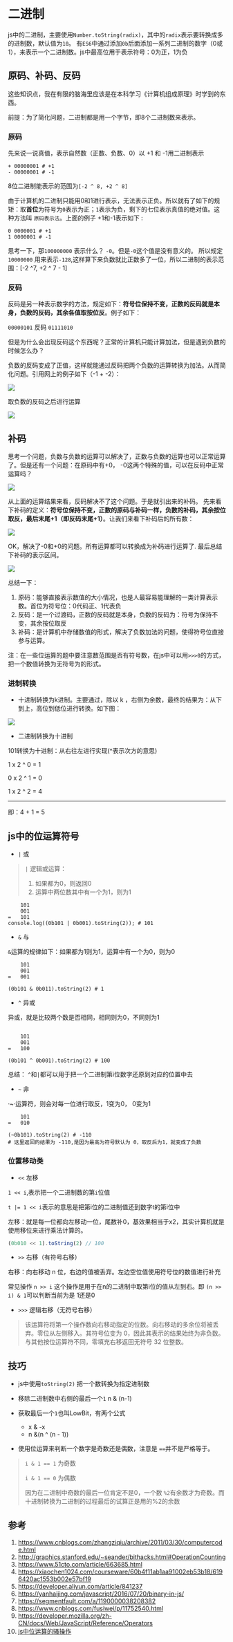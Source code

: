 # 二进制

js中的二进制，主要使用`Number.toString(radix)`，其中的`radix`表示要转换成多的进制数，默认值为`10`。
有`ES6`中通过添加`0b`后面添加一系列二进制的数字（0或1），来表示一个二进制数。js中最高位用于表示符号：0为正，1为负

## 原码、补码、反码

这些知识点，我在有限的脑海里应该是在本科学习《计算机组成原理》时学到的东西。

前提：为了简化问题，二进制都是用一个字节，即8个二进制数来表示。

### 原码

先来说一说真值，表示自然数（正数、负数、0）以 +1 和 -1用二进制表示

```shell
+ 00000001 # +1
- 00000001 # -1
```

8位二进制能表示的范围为`[-2 ^ 8, +2 ^ 8]`

由于计算机的二进制只能用0和1进行表示，无法表示正负。所以就有了如下的规矩：取**首位**为符号为`0`表示为正；`1`表示为负，剩下的七位表示真值的绝对值。这种方法叫 `原码表示法`。上面的例子 +1和-1表示如下 :

```shell
0 0000001 # +1
1 0000001 # -1
```

思考一下，那`100000000` 表示什么？ `-0`。但是`-0`这个值是没有意义的。 所以规定 `10000000` 用来表示`-128`,这样算下来负数就比正数多了一位，所以二进制的表示范围：[-2 ^7, +2 ^ 7 - 1]

### 反码

反码是另一种表示数字的方法，规定如下：**符号位保持不变，正数的反码就是本身，负数的反码，其余各值取按位反**。例子如下：

`00000101` 反码 `01111010`

但是为什么会出现反码这个东西呢？正常的计算机只能计算加法，但是遇到负数的时候怎么办？

负数的反码变成了正值，这样就能通过反码把两个负数的运算转换为加法。从而简化问题。引用网上的例子如下（-1 + -2）：

![](/rever-1.png)

取负数的反码之后进行运算

![](/rever-2.png)

## 补码

思考一个问题，负数与负数的运算可以解决了，正数与负数的运算也可以正常运算了。但是还有一个问题：在原码中有+0， -0这两个特殊的值，可以在反码中正常运算吗？

![](/bu-1.png)

从上面的运算结果来看，反码解决不了这个问题。于是就引出来的补码。
先来看下补码的定义：**符号位保持不变，正数的原码与补码一样，负数的补码，其余按位取反，最后末尾+1（即反码末尾+1）**。让我们来看下补码后的所有数：

![](/bu-2.png)

OK，解决了-0和+0的问题。所有运算都可以转换成为补码进行运算了.
最后总结下补码的表示区间。

![](/sum.png)

总结一下：

1. 原码：能够直接表示数值的大小情况，也是人最容易能理解的一类计算表示数。首位为符号位：0代码正、1代表负
2. 反码：是一个过渡码，正数的反码就是本身，负数的反码为：符号为保持不变，其余按位取反
3. 补码：是计算机中存储数值的形式，解决了负数加法的问题，使得符号位直接参与运算。

注：在一些位运算的题中要注意数范围是否有符号数，在js中可以用`>>>0`的方式，把一个数值转换为无符号为的形式。

### 进制转换

- 十进制转换为k进制。主要通过，除以 k ，右侧为余数，最终的结果为：从下到上，高位到低位进行转换。如下图：

![](/parse.jpeg)

- 二进制转换为十进制

101转换为十进制：从右往左进行实现(^表示次方的意思)

1 x 2 ^ 0 = 1

0 x 2 ^ 1 = 0

1 x 2 ^ 2 = 4

-----------------
即：4 + 1  = 5
## js中的位运算符号

- `|` 或

> `|` 逻辑或运算：
>
> 1. 如果都为0，则返回0
> 2. 运算中两位数其中有一个为1，则为1

```shell
    101
    001
=   101
console.log((0b101 | 0b001).toString(2)); # 101
```

- `&` 与

`&`运算的规律如下：如果都为1则为1，运算中有一个为0，则为0

``` shell
    101
    001
=   001

(0b101 & 0b011).toString(2) # 1
```

- `^` 异或

异或，就是比较两个数是否相同，相同则为0，不同则为1

```shell

    101
    001
=   100

(0b101 ^ 0b001).toString(2) # 100
```

总结： `^`和`|`都可以用于把一个二进制第i位数字还原到对应的位置中去

- `~` 非

·~·运算符，则会对每一位进行取反，1变为0， 0变为1

```shell
    101
=   010

(~0b101).toString(2) # -110
# 这里返回的结果为 -110,是因为最高为符号默认为 0，取反后为1，就变成了负数
```

### 位置移动类

- `<<` 左移

`1 << i`,表示把一个二进制数的第`i`位值

`t |= 1 << i`表示的意思是把第i位的二进制值还到数字t的第i位中

左移：就是每一位都向左移动一位，尾数补0，基效果相当于x2，其实计算机就是使用移位来进行乘法计算的。

```ts
(0b010 << 1).toString(2) // 100
```


- `>>` 右移（有符号右移）

右移：向右移动 n 位，右边的值被丢弃。左边空位值使用符号位的数值进行补充

常见操作 `n >> i` 这个操作是用于在n的二进制中取第i位的值从左到右。即 `(n >> i) & 1`可以判断当前为是 1还是0

- `>>>` 逻辑右移（无符号右移）

> 该运算符将第一个操作数向右移动指定的位数。向右移动的多余位将被丢弃。零位从左侧移入。其符号位变为 0，因此其表示的结果始终为非负数。与其他按位运算符不同，零填充右移返回无符号 32 位整数。


## 技巧

- js中使用`toString(2)` 把一个数转换为指定进制数
- 移除二进制数中右侧的最后一个`1` n & (n-1)
- 获取最后一个`1`也叫LowBit，有两个公式
  - x & -x
  - n &(n ^ (n - 1))

- 使用位运算来判断一个数字是奇数还是偶数，注意是 `==`并不是严格等于。

> `i & 1 == 1` 为奇数
>
> `i & 1 == 0` 为偶数
>
> 因为在二进制中奇数的最后一位肯定不是0，一个数 `%2`有余数才为奇数。而十进制转换为二进制的过程最后的试算正是用的%2的余数

## 参考

1. https://www.cnblogs.com/zhangziqiu/archive/2011/03/30/computercode.html
2. http://graphics.stanford.edu/~seander/bithacks.html#OperationCounting
3. https://www.51cto.com/article/663685.html
4. https://xiaochen1024.com/courseware/60b4f11ab1aa91002eb53b18/6196420ac1553b002e57bf19
5. https://developer.aliyun.com/article/841237
6. https://yanhaijing.com/javascript/2016/07/20/binary-in-js/
7. https://segmentfault.com/a/1190000038208382
8. https://www.cnblogs.com/fusiwei/p/11752540.html
9. https://developer.mozilla.org/zh-CN/docs/Web/JavaScript/Reference/Operators
10. [js中位运算的骚操作](https://blog.michealwayne.cn/2019/10/29/notes/js%E4%B8%AD%E4%BD%8D%E8%BF%90%E7%AE%97%E7%9A%84%E9%AA%9A%E6%93%8D%E4%BD%9C/)
